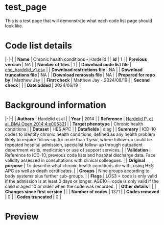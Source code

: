 # test_page {.unnumbered}

This is a test page that will demonstrate what each code list page should look like.

# Code list details

|-|-|
| **Name** | Chronic health conditions - Hardelid |
| **id** | 1 |
| **Previous version** | NA |
| **Number of files ** | 1 |
| **Download code list file ** | [chc_hardelid_v1.csv](https://github.com/UCL-ECHILD/phenotype-code-lists/blob/main/chc_hardelid_v1.csv) |
| **Download restrictions file ** | NA |
| **Download truncations file ** | NA |
| **Download removals file ** | NA |
| **Prepared for repo by** | Matthew Jay |
| **First check** | Matthew Jay - 2024/06/19 |
| **Second check** | |
| **Date added** | 2024/06/19 |


# Background information

|-|-|
| **Authors** | Hardelid et al |
| **Year** | 2014 |
| **Reference** | [Hardelid P, et al. BMJ Open 2014;4:e005331](https://bmjopen.bmj.com/content/4/8/e005331) |
| **Target phenotype** | Chronic health conditions |
| **Dataset** | HES APC |
| **Datafields** | diag |
| **Summary** | ICD-10 codes to identify chronic health conditions, defined as any health problem likely to require follow-up for more than 1 year, where follow-up could be repeated hospital admission, specialist follow-up through outpatient department visits, medication or use of support services. |
| **Validation** | Reference to ICD-10, previous code lists and hospital discharge data. Face validity assessed in consultations with clinical colleagues. |
| **Original purpose** | To describe what chronic health conditions die with, using HES APC as well as death certificates. |
| **Groups** | Nine groups according to body systems plus further sub-groups. |
| **Flags** | LOS3 = code is only valid if the admission is at least 3 days or longer. AGE10 = code is only valid if the child is aged 10 or older when the code was recorded. |
| **Other details** | |
| **Changes since first version** | |
| **Number of codes** | 1371 |
| **Codes removed** | 0 |
| **Codes truncated** | 0 |

# Preview

